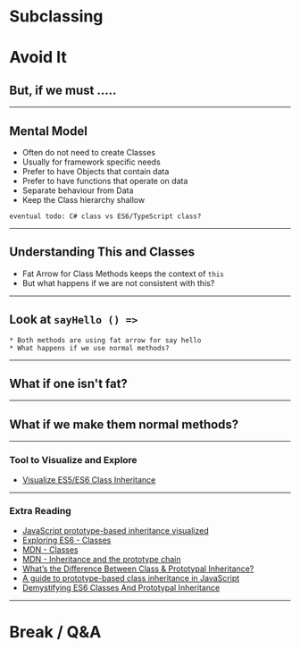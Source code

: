 

# Subclassing

<Appear>
    <h1> Avoid It </h1>
    <h2> But, if we must ..... </h2>
</Appear>

---

## Mental Model

- Often do not need to create Classes
- Usually for framework specific needs
- Prefer to have Objects that contain data
- Prefer to have functions that operate on data
- Separate behaviour from Data
- Keep the Class hierarchy shallow

```notes
eventual todo: C# class vs ES6/TypeScript class?
```

---
## Understanding This and Classes

* Fat Arrow for Class Methods keeps the context of `this`
* But what happens if we are not consistent with this?


---

## Look at `sayHello () =>`

<ReplIt src="https://repl.it/@e_schultz/Classes-SubClass-starting-point-sayHello?lite=true"/>

```notes
* Both methods are using fat arrow for say hello
* What happens if we use normal methods?
```
---

## What if one isn't fat?

<ReplIt src="https://repl.it/@e_schultz/Classes-SubClass-inconsistent-this-binding?lite=true"/>

---


## What if we make them normal methods?

<ReplIt src="https://repl.it/@e_schultz/Classes-SubClass-both-normal-but-now-this-is-lost?lite=true"/>

---

### Tool to Visualize and Explore

* [Visualize ES5/ES6 Class Inheritance](http://www.objectplayground.com/)
---

### Extra Reading

- [JavaScript prototype-based inheritance visualized](https://github.com/rus0000/jsinheritance)
- [Exploring ES6 - Classes](http://exploringjs.com/es6/ch_classes.html)
- [MDN - Classes](https://developer.mozilla.org/en-US/docs/Web/JavaScript/Reference/Classes)
- [MDN - Inheritance and the prototype chain](https://developer.mozilla.org/en-US/docs/Web/JavaScript/Inheritance_and_the_prototype_chain)
- [What’s the Difference Between Class & Prototypal Inheritance?](https://medium.com/javascript-scene/master-the-javascript-interview-what-s-the-difference-between-class-prototypal-inheritance-e4cd0a7562e9)
- [A guide to prototype-based class inheritance in JavaScript](https://medium.freecodecamp.org/a-guide-to-prototype-based-class-inheritance-in-javascript-84953db26df0)
- [Demystifying ES6 Classes And Prototypal Inheritance](https://scotch.io/tutorials/demystifying-es6-classes-and-prototypal-inheritance)

---

# Break / Q&A

